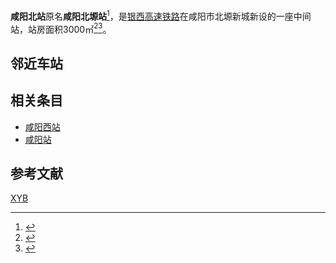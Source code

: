 {{Other uses list|[[银西高速铁路|银西高速铁路]]位于[[咸阳市|咸阳市]]的车站|原名'''咸阳北站'''的一座货运车站|渭城站}}
{{Infobox China railway station 
|车站名称 = 咸阳北站
|图片=
|caption = 
|英文名称 = Xianyangbei Railway Station
|code = 39033
|电报码 = EBY
|拼音码 = XYB
|车站类型 = 客运站
|车站位置 = {{PRC}}[[陕西省|陕西省]][[咸阳市|咸阳市]][[秦都区|秦都区]]
|坐标 = 
|线路 = [[银西高速铁路|银西高速铁路]]
|车站等级 = 未定
|former = 咸阳北塬站
|opened = 2020年12月26日
|股道数目 = 6
|正线 = 2
|到发线 = 4
|月台数目 = 2
|岛式站台 = 2
|站台面 = 4
}}
'''咸阳北站'''原名'''咸阳北塬站'''<ref>{{cite news|url=https://www.thepaper.cn/newsDetail_forward_9528584|title=好消息！咸阳第2座高铁站首次亮相，年底启用|publisher=咸阳高新区|date=2020-10-12|accessdate=2020-11-23|archive-date=2020-11-30|archive-url=https://web.archive.org/web/20201130131140/https://www.thepaper.cn/newsDetail_forward_9528584|dead-url=no}}</ref>，是[[银西高速铁路|银西高速铁路]]在咸阳市北塬新城新设的一座中间站，站房面积3000㎡<ref name="n1">{{cite news |author1=苏文华 |title=中铁十四局集团承建银西高铁陕西段（新建）首个站房主体结构封顶 |url=https://baijiahao.baidu.com/s?id=1651876739578410953&wfr=spider&for=pc |accessdate=2020-09-22 |work=齐鲁壹点 |agency=百家号 |date=2019-12-03}}</ref><ref name="n2">{{cite news |author1=冯强, 毛蜜娜 |title=西银高铁年底通车 去银川只要三小时 |url=https://new.qq.com/omn/20200719/20200719A0FV2X00.html?pc |accessdate=2020-09-22 |work=华商报 |agency=腾讯新闻 |archive-date=2022-03-17 |archive-url=https://web.archive.org/web/20220317162202/https://new.qq.com/omn/20200719/20200719A0FV2X00.html?pc |dead-url=no }}</ref>。

==邻近车站==
{{start rail box|[[File:China_Railways.svg|16px]] [[中国铁路|中国铁路]]}}
{{s-inop|[[西安北站|西安北站]]|往{{站|西安北}}方向}}
{{s-line|[[银西高速铁路|银西高速铁路]]<br />← x km 咸阳北站 x km →}}
{{s-inop|[[礼泉南站|礼泉南站]]|往{{站|银川}}方向}}
{{end box}}

==相关条目==
*[[咸阳西站|咸阳西站]]
*[[咸阳站|咸阳站]]

==参考文献==
{{Reflist}}

{{西银铁路}}
[[Category:咸阳市铁路车站|XYB]]